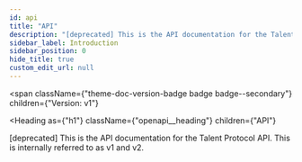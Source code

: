 ```yaml
---
id: api
title: "API"
description: "[deprecated] This is the API documentation for the Talent Protocol API. This is internally referred to as v1 and"
sidebar_label: Introduction
sidebar_position: 0
hide_title: true
custom_edit_url: null
---
```



<span
  className={"theme-doc-version-badge badge badge--secondary"}
  children={"Version: v1"}
>
</span>

<Heading
  as={"h1"}
  className={"openapi__heading"}
  children={"API"}
>
</Heading>



[deprecated] This is the API documentation for the Talent Protocol API. This is internally referred to as v1 and
v2.



      